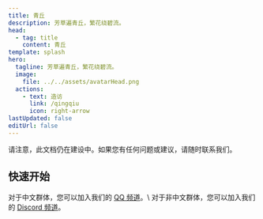 ```yaml
---
title: 青丘
description: 芳草遍青丘，繁花绕碧流。
head:
  - tag: title
    content: 青丘
template: splash
hero:
  tagline: 芳草遍青丘，繁花绕碧流。
  image:
    file: ../../assets/avatarHead.png
  actions:
    - text: 造访
      link: /qingqiu
      icon: right-arrow
lastUpdated: false
editUrl: false
---
```



<Aside type="caution" title="文档仍在建设中">
  请注意，此文档仍在建设中。如果您有任何问题或建议，请随时联系我们。
</Aside>

## 快速开始

<Card title="加入频道" icon="comment">
    对于中文群体，您可以加入我们的 <a href="https://pd.qq.com/s/1vbkit4bj">QQ 频道</a>。\
    对于非中文群体，您可以加入我们的 <a href="https://discord.gg/z974WwPEJt">Discord 频道</a>。
</Card>

<CardGrid>
  <LinkCard
    title="LunarFox 整合包"
    description="LunarFox 是一个性能整合包，带有生活质量提升模组和 OptiFine 替代方案。该整合包包括一些开箱即用的模组配置和良好的性能配置。"
    href="/lunarfox/"
  />
  <LinkCard
    title="StarFox 整合包"
    description="一个简单的性能整合包。它是 LunarFox 的基础。"
    href="https://github.com/OrzMiku/starfox"
  />
</CardGrid>
